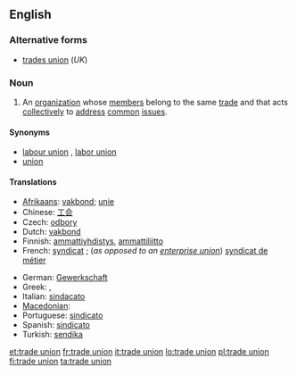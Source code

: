 ==English==

===Alternative forms===
* [[trades union]] (''UK'')

===Noun===
{{en-noun|sg=[[trade]] [[union]]}}

# An [[organization]] whose [[member]]s belong to the same [[trade]] and that acts [[collectively]] to [[address]] [[common]] [[issue]]s.

====Synonyms====
* [[labour union]] {{qualifier|Canada}}, [[labor union]] {{qualifier|North America}}
* [[union]]

====Translations====
{{trans-top|organization}}
* [[Afrikaans]]: [[vakbond]]; [[unie]]
* Chinese: [[工会]]
* Czech: [[odbory]] {{m|p}}
* Dutch: [[vakbond]] {{m}}
* Finnish: [[ammattiyhdistys]], [[ammattiliitto]]
* French: [[syndicat]] {{m}}; (''as opposed to an [[enterprise union]]'') [[syndicat de métier]] {{m}}
{{trans-mid}}
* German: [[Gewerkschaft]] {{f}}
* Greek: {{t|el|συντεχνία|f}}, {{t|el|συνδικάτο|n}}
* Italian: [[sindacato]] {{m}}
* [[Macedonian]]: {{t|mk|синдикат|m|tr=sindikát|sc=Cyrl}}
* Portuguese: [[sindicato]] {{m}}
* Spanish: [[sindicato]] {{s}} {{m}}
* Turkish: [[sendika]]
{{trans-bottom}}

[[et:trade union]]
[[fr:trade union]]
[[it:trade union]]
[[lo:trade union]]
[[pl:trade union]]
[[fi:trade union]]
[[ta:trade union]]